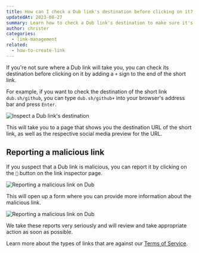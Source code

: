 ```yaml
---
title: How can I check a Dub link's destination before clicking on it?
updatedAt: 2023-08-27
summary: Learn how to check a Dub link's destination to make sure it's safe to click on.
author: christer
categories:
  - link-management
related:
  - how-to-create-link
---
```


If you're not sure where a Dub link will take you, you can check its destination before clicking on it by adding a `+` sign to the end of the short link.

For example, if you want to check the destination of the short link `dub.sh/github`, you can type `dub.sh/github+` into your browser's address bar and press `Enter`.

<Image
  alt="Inspect a Dub link's destination"
  src="https://d2vwwcvoksz7ty.cloudfront.net/changelog/link-inspector.png"
  width={1607}
  height={945}
/>

This will take you to a page that shows you the destination URL of the short link, as well as the respective social media preview for the URL.

## Reporting a malicious link

If you suspect that a Dub link is malicious, you can report it by clicking on the `🚩` button on the link inspector page.

<Image
  alt="Reporting a malicious link on Dub"
  src="https://d2vwwcvoksz7ty.cloudfront.net/help/report-link.png"
  width={2226}
  height={1406}
/>

This will open up a form where you can provide more information about the malicious link.

<Image
  alt="Reporting a malicious link on Dub"
  src="https://d2vwwcvoksz7ty.cloudfront.net/help/report-link-form.png"
  width={2484}
  height={1592}
/>

We take these reports very seriously and will review and take appropriate action as soon as possible.

Learn more about the types of links that are against our [Terms of Service](/terms#3-fair-use).
